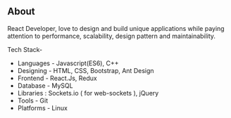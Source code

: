 ## About

React Developer, love to design and build unique applications while paying attention to performance, scalability, design pattern and maintainability.

Tech Stack-
<ul>
<li>Languages - Javascript(ES6), C++</li>
<li>Designing - HTML, CSS, Bootstrap, Ant Design</li>
<li>Frontend - React.Js, Redux</li>
<li>Database - MySQL</li>
<li>Libraries : Sockets.io ( for web-sockets ), jQuery</li>
<li>Tools - Git</li>
<li>Platforms - Linux</li>
</ul>


